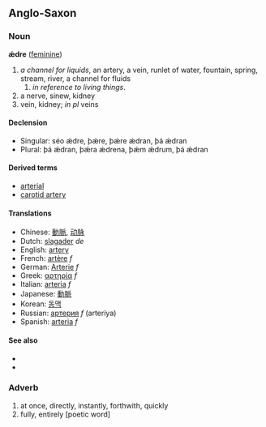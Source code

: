 ==Anglo-Saxon==
===Noun===
'''ǽdre''' ([[feminine]])

# ''a channel for liquids'', an artery, a vein, runlet of water, fountain, spring, stream, river, a channel for fluids
## ''in reference to living things''.
# a nerve, sinew, kidney
# vein, kidney; ''in pl'' veins

====Declension====
*Singular: séo ǽdre, þǽre, þǽre ǽdran, þá ǽdran
*Plural: þá ǽdran, þǽra ǽdrena, þǽm ǽdrum, þá ǽdran

====Derived terms====
*[[arterial]]
*[[carotid artery]]

====Translations====
*Chinese: [[動脈]], [[动脉]]
*Dutch: [[slagader]] ''de''
*English: [[artery]]
*French: [[artère]] ''f''
*German: [[Arterie]] ''f''
*Greek: [[αρτηρία]] ''f''
*Italian: [[arteria]] ''f''
*Japanese: [[動脈]]
*Korean: [[동맥]]
*Russian: [[артерия]] ''f'' (arteriya)
*Spanish: [[arteria]] ''f''

====See also====
*[[]]
*[[]]

===Adverb===

# at once, directly, instantly, forthwith, quickly
# fully, entirely [poetic word]